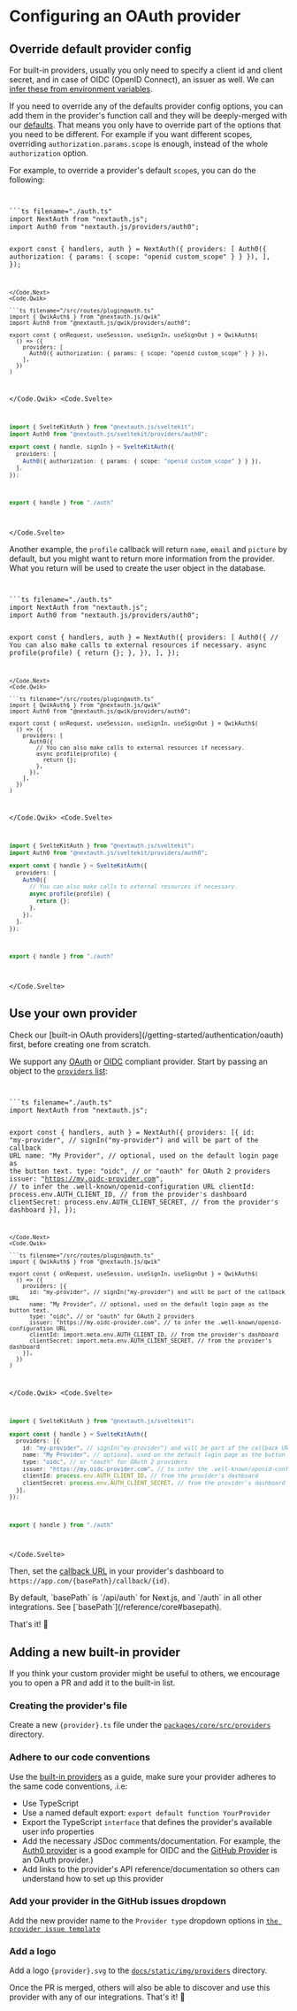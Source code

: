 
# Configuring an OAuth provider

## Override default provider config

For built-in providers, usually you only need to specify a client id and client secret, and in case of OIDC (OpenID Connect), an issuer as well.
We can [infer these from environment variables](/guides/environment-variables#oauth-variables).

If you need to override any of the defaults provider config options, you can add them in the provider's function call and they will be deeply-merged with our [defaults](https://github.com/khulnasoft/nextdev/tree/main/packages/core/src/providers).
That means you only have to override part of the options that you need to be different. For example if you want different scopes, overriding `authorization.params.scope` is enough, instead of the whole `authorization` option.

For example, to override a provider's default `scope`s, you can do the following:

<Code>
<Code.Next>
```ts filename="./auth.ts"
import NextAuth from "nextauth.js";
import Auth0 from "nextauth.js/providers/auth0";

export const { handlers, auth } = NextAuth({
  providers: [
    Auth0({ authorization: { params: { scope: "openid custom_scope" } } }),
  ],
});
```
</Code.Next>
<Code.Qwik>
  
```ts filename="/src/routes/plugin@auth.ts"
import { QwikAuth$ } from "@nextauth.js/qwik"
import Auth0 from "@nextauth.js/qwik/providers/auth0";

export const { onRequest, useSession, useSignIn, useSignOut } = QwikAuth$(
  () => ({
    providers: [
      Auth0({ authorization: { params: { scope: "openid custom_scope" } } }),
    ],
  })
)
```

</Code.Qwik>
<Code.Svelte>
```ts filename="src/auth.ts"
import { SvelteKitAuth } from "@nextauth.js/sveltekit";
import Auth0 from "@nextauth.js/sveltekit/providers/auth0";

export const { handle, signIn } = SvelteKitAuth({
  providers: [
    Auth0({ authorization: { params: { scope: "openid custom_scope" } } }),
  ],
});
```

```ts filename="src/hooks.server.ts"
export { handle } from "./auth"
```

</Code.Svelte>
</Code>

Another example, the `profile` callback will return `name`, `email` and `picture` by default, but you might want to return more information from the provider. What you return will be used to create the user object in the database.

<Code>
<Code.Next>
```ts filename="./auth.ts"
import NextAuth from "nextauth.js";
import Auth0 from "nextauth.js/providers/auth0";

export const { handlers, auth } = NextAuth({
  providers: [
    Auth0({
      // You can also make calls to external resources if necessary.
      async profile(profile) {
        return {};
      },
    }),
  ],
});
```
</Code.Next>
<Code.Qwik>
  
```ts filename="/src/routes/plugin@auth.ts"
import { QwikAuth$ } from "@nextauth.js/qwik"
import Auth0 from "@nextauth.js/qwik/providers/auth0";

export const { onRequest, useSession, useSignIn, useSignOut } = QwikAuth$(
  () => ({
    providers: [
      Auth0({
        // You can also make calls to external resources if necessary.
        async profile(profile) {
          return {};
        },
      }),
    ],
  })
)
```

</Code.Qwik>
<Code.Svelte>
```ts filename="src/auth.ts"
import { SvelteKitAuth } from "@nextauth.js/sveltekit";
import Auth0 from "@nextauth.js/sveltekit/providers/auth0";

export const { handle } = SvelteKitAuth({
  providers: [
    Auth0({
      // You can also make calls to external resources if necessary.
      async profile(profile) {
        return {};
      },
    }),
  ],
});
```

```ts filename="src/hooks.server.ts"
export { handle } from "./auth"
```

</Code.Svelte>
</Code>

## Use your own provider

<Callout>
  Check our [built-in OAuth providers](/getting-started/authentication/oauth)
  first, before creating one from scratch.
</Callout>

We support any [OAuth](https://datatracker.ietf.org/doc/html/rfc6749) or [OIDC](https://openid.net/specs/openid-connect-core-1_0.html) compliant provider.
Start by passing an object to the [`providers` list](/reference/core#providers):

<Code>
<Code.Next>
```ts filename="./auth.ts"
import NextAuth from "nextauth.js";

export const { handlers, auth } = NextAuth({
  providers: [{
    id: "my-provider", // signIn("my-provider") and will be part of the callback URL
    name: "My Provider", // optional, used on the default login page as the button text.
    type: "oidc", // or "oauth" for OAuth 2 providers
    issuer: "https://my.oidc-provider.com", // to infer the .well-known/openid-configuration URL
    clientId: process.env.AUTH_CLIENT_ID, // from the provider's dashboard
    clientSecret: process.env.AUTH_CLIENT_SECRET, // from the provider's dashboard
  }],
});
```
</Code.Next>
<Code.Qwik>
  
```ts filename="/src/routes/plugin@auth.ts"
import { QwikAuth$ } from "@nextauth.js/qwik"

export const { onRequest, useSession, useSignIn, useSignOut } = QwikAuth$(
  () => ({
    providers: [{
      id: "my-provider", // signIn("my-provider") and will be part of the callback URL
      name: "My Provider", // optional, used on the default login page as the button text.
      type: "oidc", // or "oauth" for OAuth 2 providers
      issuer: "https://my.oidc-provider.com", // to infer the .well-known/openid-configuration URL
      clientId: import.meta.env.AUTH_CLIENT_ID, // from the provider's dashboard
      clientSecret: import.meta.env.AUTH_CLIENT_SECRET, // from the provider's dashboard
    }],
  })
)
```

</Code.Qwik>
<Code.Svelte>
```ts filename="src/auth.ts"
import { SvelteKitAuth } from "@nextauth.js/sveltekit";

export const { handle } = SvelteKitAuth({
  providers: [{
    id: "my-provider", // signIn("my-provider") and will be part of the callback URL
    name: "My Provider", // optional, used on the default login page as the button text.
    type: "oidc", // or "oauth" for OAuth 2 providers
    issuer: "https://my.oidc-provider.com", // to infer the .well-known/openid-configuration URL
    clientId: process.env.AUTH_CLIENT_ID, // from the provider's dashboard
    clientSecret: process.env.AUTH_CLIENT_SECRET, // from the provider's dashboard
  }],
});
```

```ts filename="src/hooks.server.ts"
export { handle } from "./auth"
```

</Code.Svelte>
</Code>

Then, set the [callback URL](https://www.ietf.org/archive/id/draft-ietf-oauth-v2-1-07.html#name-client-redirection-endpoint) in your provider's dashboard to `https://app.com/{basePath}/callback/{id}`.

<Callout type="info">
  By default, `basePath` is `/api/auth` for Next.js, and `/auth` in all other
  integrations. See [`basePath`](/reference/core#basepath).
</Callout>

That's it! 🎉

## Adding a new built-in provider

If you think your custom provider might be useful to others, we encourage you to open a PR and add it to the built-in list.

<Steps>

### Creating the provider's file

Create a new `{provider}.ts` file under the [`packages/core/src/providers`](https://github.com/khulnasoft/nextdev/tree/main/packages/core/src/providers) directory.

### Adhere to our code conventions

Use the [built-in providers](https://github.com/khulnasoft/nextdev/tree/main/packages/core/src/providers) as a guide, make sure your provider adheres to the same code conventions, .i.e:

- Use TypeScript
- Use a named default export: `export default function YourProvider`
- Export the TypeScript `interface` that defines the provider's available user info properties
- Add the necessary JSDoc comments/documentation. For example, the [Auth0 provider](https://github.com/khulnasoft/nextdev/blob/main/packages/core/src/providers/auth0.ts) is a good example for OIDC and the [GitHub Provider](https://github.com/khulnasoft/nextdev/blob/main/packages/core/src/providers/github.ts) is an OAuth provider.)
- Add links to the provider's API reference/documentation so others can understand how to set up this provider

### Add your provider in the GitHub issues dropdown

Add the new provider name to the `Provider type` dropdown options in [`the provider issue template`](https://github.com/khulnasoft/nextdev/edit/main/.github/ISSUE_TEMPLATE/2_bug_provider.yml)

### Add a logo

Add a logo `{provider}.svg` to the
[`docs/static/img/providers`](https://github.com/khulnasoft/nextdev/tree/main/docs/static/img/providers) directory.

</Steps>

Once the PR is merged, others will also be able to discover and use this provider with any of our integrations. That's it! 🎉
